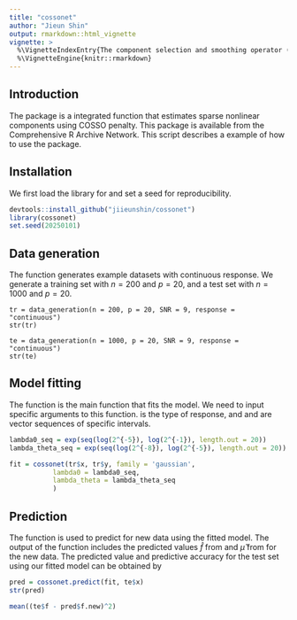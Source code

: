 ```yaml
---
title: "cossonet"
author: "Jieun Shin"
output: rmarkdown::html_vignette
vignette: >
  %\VignetteIndexEntry{The component selection and smoothing operator (COSSO) is a function that estimates sparse nonlinear components. This model is an extension of the COSSO regression model to make it functional and practical for high-dimensional data. This model supports a variety of response types, including the exponential family and Cox proportional hazards models.}
  %\VignetteEngine{knitr::rmarkdown}
---
```


## Introduction

The package \pkg{cossonet} is a integrated function that estimates sparse nonlinear components using COSSO penalty. This package is available from the Comprehensive R Archive Network. This script describes a example of how to use the \pkg{cossonet} package.

## Installation

We first load the library for \pkg{cossonet} and set a seed for reproducibility.

```r
devtools::install_github("jiieunshin/cossonet")
library(cossonet)
set.seed(20250101)
```

## Data generation

The function \texttt{data\_generation} generates example datasets with continuous response. We generate a training set with $n=200$ and $p=20$, and a test set with $n=1000$ and $p=20$.
```{reval=FALSE}
tr = data_generation(n = 200, p = 20, SNR = 9, response = "continuous")
str(tr)

te = data_generation(n = 1000, p = 20, SNR = 9, response = "continuous")
str(te)
```

## Model fitting

The function \texttt{cossonet} is the main function that fits the model. We need to input specific arguments to this function. \texttt{family} is the type of response, and \texttt{lambda0} and \texttt{lambda_theta} are vector sequences of specific intervals.

```r
lambda0_seq = exp(seq(log(2^{-5}), log(2^{-1}), length.out = 20))
lambda_theta_seq = exp(seq(log(2^{-8}), log(2^{-5}), length.out = 20))

fit = cossonet(tr$x, tr$y, family = 'gaussian',
	       lambda0 = lambda0_seq,
	       lambda_theta = lambda_theta_seq
	       )
```

## Prediction

The function \texttt{cossonet.predict} is used to predict for new data using the fitted model. The output of the function \texttt{cossonet.predict} includes the predicted values $\hat{f}$ from \texttt{f.new} and $\hat{\mu}$ from \texttt{mu.new} for the new data. The predicted value and predictive accuracy for the test set using our fitted model can be obtained by
```r
pred = cossonet.predict(fit, te$x)
str(pred)

mean((te$f - pred$f.new)^2)
```
